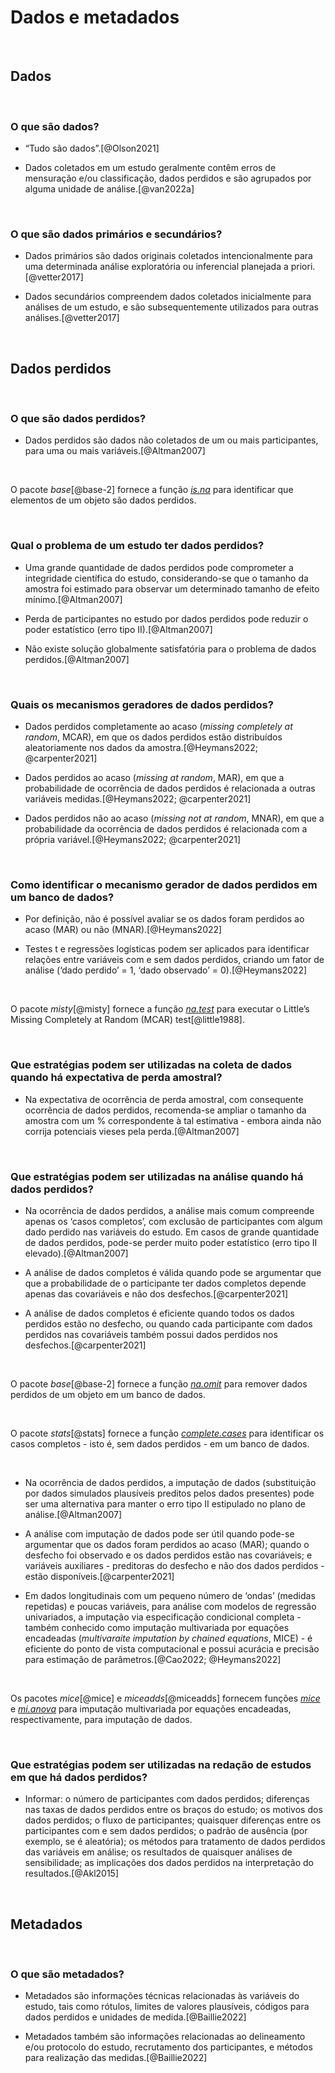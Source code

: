 # **Dados e metadados** {#dados-metadados}

<br>

## Dados

<br>

### O que são dados?

-   "Tudo são dados".[@Olson2021]

- Dados coletados em um estudo geralmente contêm erros de mensuração e/ou classificação, dados perdidos e são agrupados por alguma unidade de análise.[@van2022a]

<br>

### O que são dados primários e secundários?

- Dados primários são dados originais coletados intencionalmente para uma determinada análise exploratória ou inferencial planejada a priori.[@vetter2017]

- Dados secundários compreendem dados coletados inicialmente para análises de um estudo, e são subsequentemente utilizados para outras análises.[@vetter2017]

<br>

## Dados perdidos {#dados-perdidos}

<br>

### O que são dados perdidos?

-   Dados perdidos são dados não coletados de um ou mais participantes, para uma ou mais variáveis.[@Altman2007]

<br>

::: {.infobox .Rlogo data-latex="{images/Rlogo}"}

O pacote *base*[@base-2] fornece a função [*is.na*](https://www.rdocumentation.org/packages/base/versions/3.6.2/topics/na) para identificar que elementos de um objeto são dados perdidos.

:::

<br>

### Qual o problema de um estudo ter dados perdidos?

-   Uma grande quantidade de dados perdidos pode comprometer a integridade científica do estudo, considerando-se que o tamanho da amostra foi estimado para observar um determinado tamanho de efeito mínimo.[@Altman2007]

-   Perda de participantes no estudo por dados perdidos pode reduzir o poder estatístico (erro tipo II).[@Altman2007]

-   Não existe solução globalmente satisfatória para o problema de dados perdidos.[@Altman2007]

<br>

### Quais os mecanismos geradores de dados perdidos?

-   Dados perdidos completamente ao acaso (*missing completely at random*, MCAR), em que os dados perdidos estão distribuídos aleatoriamente nos dados da amostra.[@Heymans2022; @carpenter2021]

-   Dados perdidos ao acaso (*missing at random*, MAR), em que a probabilidade de ocorrência de dados perdidos é relacionada a outras variáveis medidas.[@Heymans2022; @carpenter2021]

-   Dados perdidos não ao acaso (*missing not at random*, MNAR), em que a probabilidade da ocorrência de dados perdidos é relacionada com a própria variável.[@Heymans2022; @carpenter2021]

<br>

### Como identificar o mecanismo gerador de dados perdidos em um banco de dados?

-   Por definição, não é possível avaliar se os dados foram perdidos ao acaso (MAR) ou não (MNAR).[@Heymans2022]

-   Testes t e regressões logísticas podem ser aplicados para identificar relações entre variáveis com e sem dados perdidos, criando um fator de análise ('dado perdido' = 1, 'dado observado' = 0).[@Heymans2022]

<br>

::: {.infobox .Rlogo data-latex="{images/Rlogo}"}

O pacote *misty*[@misty] fornece a função [*na.test*](https://www.rdocumentation.org/packages/misty/versions/0.5.0/topics/na.test) para executar o Little's Missing Completely at Random (MCAR) test[@little1988].

:::

<br>

### Que estratégias podem ser utilizadas na coleta de dados quando há expectativa de perda amostral?

-   Na expectativa de ocorrência de perda amostral, com consequente ocorrência de dados perdidos, recomenda-se ampliar o tamanho da amostra com um % correspondente à tal estimativa - embora ainda não corrija potenciais vieses pela perda.[@Altman2007]

<br>

### Que estratégias podem ser utilizadas na análise quando há dados perdidos?

-   Na ocorrência de dados perdidos, a análise mais comum compreende apenas os 'casos completos', com exclusão de participantes com algum dado perdido nas variáveis do estudo. Em casos de grande quantidade de dados perdidos, pode-se perder muito poder estatístico (erro tipo II elevado).[@Altman2007]

-   A análise de dados completos é válida quando pode se argumentar que que a probabilidade de o participante ter dados completos depende apenas das covariáveis e não dos desfechos.[@carpenter2021]

-   A análise de dados completos é eficiente quando todos os dados perdidos estão no desfecho, ou quando cada participante com dados perdidos nas covariáveis também possui dados perdidos nos desfechos.[@carpenter2021]

<br>

::: {.infobox .Rlogo data-latex="{images/Rlogo}"}

O pacote *base*[@base-2] fornece a função [*na.omit*](https://www.rdocumentation.org/packages/base/versions/3.6.2/topics/na.fail) para remover dados perdidos de um objeto em um banco de dados.

:::

<br>

::: {.infobox .Rlogo data-latex="{images/Rlogo}"}

O pacote *stats*[@stats] fornece a função [*complete.cases*](https://www.rdocumentation.org/packages/stats/versions/3.6.2/topics/complete.cases) para identificar os casos completos - isto é, sem dados perdidos - em um banco de dados.

:::

<br>

-   Na ocorrência de dados perdidos, a imputação de dados (substituição por dados simulados plausíveis preditos pelos dados presentes) pode ser uma alternativa para manter o erro tipo II estipulado no plano de análise.[@Altman2007]

-   A análise com imputação de dados pode ser útil quando pode-se argumentar que os dados foram perdidos ao acaso (MAR); quando o desfecho foi observado e os dados perdidos estão nas covariáveis; e variáveis auxiliares - preditoras do desfecho e não dos dados perdidos - estão disponíveis.[@carpenter2021]

-   Em dados longitudinais com um pequeno número de 'ondas' (medidas repetidas) e poucas variáveis, para análise com modelos de regressão univariados, a imputação via especificação condicional completa - também conhecido como imputação multivariada por equações encadeadas (*multivaraite imputation by chained equations*, MICE) - é eficiente do ponto de vista computacional e possui acurácia e precisão para estimação de parâmetros.[@Cao2022; @Heymans2022]

<br>

::: {.infobox .Rlogo data-latex="{images/Rlogo}"}

Os pacotes *mice*[@mice] e *miceadds*[@miceadds] fornecem funções [*mice*](https://www.rdocumentation.org/packages/mice/versions/3.16.0/topics/mice) e [*mi.anova*](https://www.rdocumentation.org/packages/miceadds/versions/3.16-18/topics/mi.anova) para imputação multivariada por equações encadeadas, respectivamente, para imputação de dados.

:::

<br>

### Que estratégias podem ser utilizadas na redação de estudos em que há dados perdidos?

-   Informar: o número de participantes com dados perdidos; diferenças nas taxas de dados perdidos entre os braços do estudo; os motivos dos dados perdidos; o fluxo de participantes; quaisquer diferenças entre os participantes com e sem dados perdidos; o padrão de ausência (por exemplo, se é aleatória); os métodos para tratamento de dados perdidos das variáveis em análise; os resultados de quaisquer análises de sensibilidade; as implicações dos dados perdidos na interpretação do resultados.[@Akl2015]

<br>

## Metadados

<br>

### O que são metadados?

-  Metadados são informações técnicas relacionadas às variáveis do estudo, tais como rótulos, limites de valores plausíveis, códigos para dados perdidos e unidades de medida.[@Baillie2022]

- Metadados também são informações relacionadas ao delineamento e/ou protocolo do estudo, recrutamento dos participantes, e métodos para realização das medidas.[@Baillie2022]

<br>
